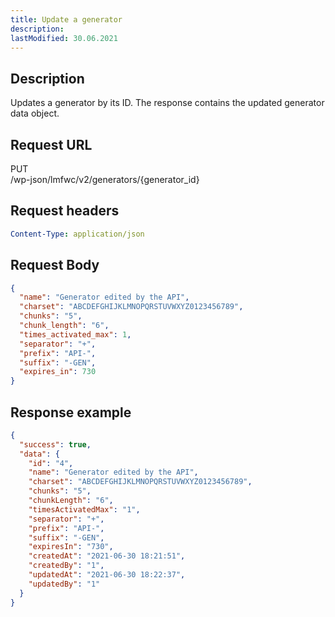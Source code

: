 ```yaml
---
title: Update a generator
description:
lastModified: 30.06.2021
---
```


## Description

Updates a generator by its ID. The response contains the updated generator data
object.

## Request URL

<div className={"doc-request-example"} style={{ marginBottom: '1em' }}>
  <div className={"method put"}>PUT</div>
  <div className={"url"}>/wp-json/lmfwc/v2/generators/<span className={"variable"}>&#123;generator_id&#125;</span></div>
</div>

## Request headers

```yaml
Content-Type: application/json
```

## Request Body

```json
{
  "name": "Generator edited by the API",
  "charset": "ABCDEFGHIJKLMNOPQRSTUVWXYZ0123456789",
  "chunks": "5",
  "chunk_length": "6",
  "times_activated_max": 1,
  "separator": "+",
  "prefix": "API-",
  "suffix": "-GEN",
  "expires_in": 730
}
```

## Response example

```json
{
  "success": true,
  "data": {
    "id": "4",
    "name": "Generator edited by the API",
    "charset": "ABCDEFGHIJKLMNOPQRSTUVWXYZ0123456789",
    "chunks": "5",
    "chunkLength": "6",
    "timesActivatedMax": "1",
    "separator": "+",
    "prefix": "API-",
    "suffix": "-GEN",
    "expiresIn": "730",
    "createdAt": "2021-06-30 18:21:51",
    "createdBy": "1",
    "updatedAt": "2021-06-30 18:22:37",
    "updatedBy": "1"
  }
}
```
